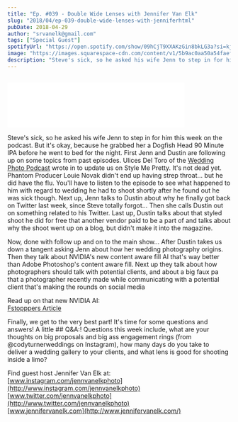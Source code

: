 ```yaml
---
title: "Ep. #039 - Double Wide Lenses with Jennifer Van Elk"
slug: "2018/04/ep-039-double-wide-lenses-with-jenniferhtml"
pubDate: 2018-04-29
author: "srvanelk@gmail.com"
tags: ["Special Guest"]
spotifyUrl: "https://open.spotify.com/show/09hCjT9XXAKzGin8bkLG3a?si=kjRZvQ1JTb6Ov3HVzSSlWA"
image: "https://images.squarespace-cdn.com/content/v1/5b9ac0aa50a54faef024c950/1574371885481-FBQCOUXMJ9F12TTGOVTI/jenn2.jpeg?format=original"
description: "Steve's sick, so he asked his wife Jenn to step in for him this week on the podcast. But it's okay, because he grabbed her a Dogfish Head 90 Minute IPA before he went to bed for the night. First Jenn and Dustin are following up on some topics from past episodes. Ulices Del Toro of the Wedding Photo Podcast wrote in to update us on Style Me Pretty. It's not dead yet. Phantom Producer Louie Novak didn't end up having strep throat... but he did have the flu. You'll have to listen to the episode to see what happened to him with regard to wedding he had to shoot shortly after he found out he was sick though. Next up, Jenn talks to Dustin about why he finally got back on Twitter last week, since Steve totally forgot... Then she calls Dustin out on something related to his Twitter. Last up, Dustin talks about that styled shoot he did for free that another vendor paid to be a part of and talks about why the shoot went up on a blog, but didn't make it into the magazine."
---
```


<figure>
  <img src="https://images.squarespace-cdn.com/content/v1/5b9ac0aa50a54faef024c950/1574371885481-FBQCOUXMJ9F12TTGOVTI/jenn2.jpeg?format=original" alt="" />
</figure>
<iframe class="embedly-embed" src="//cdn.embedly.com/widgets/media.html?src=https%3A%2F%2Fanchor.fm%2Fweddingphotohangover%2Fembed%2Fepisodes%2FEp--039---Double-Wide-Lenses-with-Jennifer-Van-Elk-of-Wedded-e1rih0&url=https%3A%2F%2Fanchor.fm%2Fweddingphotohangover%2Fepisodes%2FEp--039---Double-Wide-Lenses-with-Jennifer-Van-Elk-of-Wedded-e1rih0&image=http%3A%2F%2Fi1.sndcdn.com%2Fartworks-000342181956-g88895-original.jpg&key=61d05c9d54e8455ea7a9677c366be814&type=text%2Fhtml&schema=anchor&wmode=opaque" width="400" height="102" scrolling="no" frameborder="0" allow="autoplay; fullscreen" allowfullscreen="true"></iframe>

Steve's sick, so he asked his wife Jenn to step in for him this week on the podcast. But it's okay, because he grabbed her a Dogfish Head 90 Minute IPA before he went to bed for the night. First Jenn and Dustin are following up on some topics from past episodes. Ulices Del Toro of the [Wedding Photo Podcast](https://itunes.apple.com/us/podcast/wedding-photo-podcast/id1332942767?mt=2) wrote in to update us on Style Me Pretty. It's not dead yet. Phantom Producer Louie Novak didn't end up having strep throat... but he did have the flu. You'll have to listen to the episode to see what happened to him with regard to wedding he had to shoot shortly after he found out he was sick though. Next up, Jenn talks to Dustin about why he finally got back on Twitter last week, since Steve totally forgot... Then she calls Dustin out on something related to his Twitter. Last up, Dustin talks about that styled shoot he did for free that another vendor paid to be a part of and talks about why the shoot went up on a blog, but didn't make it into the magazine.

Now, done with follow up and on to the main show... After Dustin takes us down a tangent asking Jenn about how her wedding photography origins. Then they talk about NVIDIA's new content aware fill AI that's way better than Adobe Photoshop's content aware fill. Next up they talk about how photographers should talk with potential clients, and about a big faux pa that a photographer recently made while communicating with a potential client that's making the rounds on social media

Read up on that new NVIDIA AI:   
[Fstopppers Article](https://fstoppers.com/news/new-ai-technology-can-learn-and-guess-how-content-aware-fill-better-ever-244850)

Finally, we get to the very best part! It's time for some questions and answers! A little ## Q&A:! Questions this week include, what are your thoughts on big proposals and big ass engagement rings (from @codyturnerweddings on Instagram), how many days do you take to deliver a wedding gallery to your clients, and what lens is good for shooting inside a limo?

Find guest host Jennifer Van Elk at:  
[www.instagram.com/jennvanelkphoto](http://www.instagram.com/jennvanelkphoto)  
[www.twitter.com/jennvanelkphoto](http://www.twitter.com/jennvanelkphoto)  
[www.jennifervanelk.com](http://www.jennifervanelk.com/)
